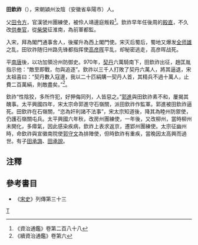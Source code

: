 '''田欽祚'''（{{bd|?||?||}}），宋朝潁州汝陰（安徽省阜陽市）人。

父[[田令方|田令方]]，官漢虢州團練使，被伶人靖邊庭叛殺<ref>《資治通鑑》卷第二百八十八</ref>。欽祚早年任後周的[[殿直|殿直]]，不久改[[供奉官|供奉官]]，從[[柴榮|柴榮]]征淮南，為前軍都監。

入宋，拜為閣門通事舍人，後擢升為西上閣門使。宋灭后蜀后，蜀地又爆发[[全师雄|全师雄]]之乱，田钦祚随归州路先锋都指挥使[[高彦晖|高彦晖]]平乱，却秘密逃走，高彦晖战死。

平[[南唐|南唐]]後，以功加領汾州防御史。970年，[[契丹|契丹]]六萬騎南下，田欽祚出征，趙匡胤指示他：“敵至即戰，勿與追逐”。欽祚以三千人打敗了契丹六萬人，將其逼退，宋太祖喜曰：“契丹數入寇邊，我以二十匹絹購一契丹人首，其精兵不過十萬人，止費二百萬絹，則敵盡矣。”<ref>《續資治通鑑》卷第六</ref>。

欽祚“性陰狡，多所忤犯，好狎侮同列，人皆惡之。”[[郭進_(北宋)|郭進]]與田欽祚素不和，屢揭其醜事。太平興國四年，宋太宗命郭進守石嶺關，派田欽祚作監軍。郭進被田欽祚逼死。田欽祚在石嶺關，“恣為奸利諸不法事”，宋太宗知道後，降其為睦州防禦使，仍護石嶺關屯兵。太平興國六年秋，改房州團練使，一年後，又改柳州，當時柳州未開化，多瘴氣，因此感染疾病，欽祚上表求返京，遷郢州團練使。太宗征幽州時，命欽祚與宣徽南院使[[郭守文|郭守文]]為排陣使，但時欽祚有重疾，當晚因太高興而過世。有子[[田承誨|田承誨]]、[[田承說|田承說]]。

==注釋==
{{reflist}}

==參考書目==
* 《[[宋史|宋史]]》列傳第三十三

[[Category:宋朝軍事人物|T]]